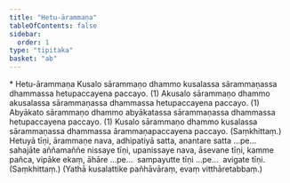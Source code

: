 ```yaml
---
title: "Hetu-ārammaṇa"
tableOfContents: false
sidebar:
  order: 1
type: "tipitaka"
basket: "ab"
---
```



<DynamicBreadcrumb />

<Paragraph type="center">
* Hetu-ārammaṇa
</Paragraph>

<Division number="3">

<Paragraph number="1337">
Kusalo sārammaṇo dhammo kusalassa sārammaṇassa dhammassa hetupaccayena paccayo. (1)
</Paragraph>

<Paragraph number="1338">
Akusalo sārammaṇo dhammo akusalassa sārammaṇassa dhammassa hetupaccayena paccayo. (1)
</Paragraph>

<Paragraph number="1339">
Abyākato sārammaṇo dhammo abyākatassa sārammaṇassa dhammassa hetupaccayena paccayo. (1)
</Paragraph>

<Paragraph number="1340">
Kusalo sārammaṇo dhammo kusalassa sārammaṇassa dhammassa ārammaṇapaccayena paccayo. (Saṃkhittaṃ.)
</Paragraph>

</Division>
<Division number="4">

<Paragraph number="1341">
Hetuyā tīṇi, ārammaṇe nava, adhipatiyā satta, anantare satta …pe…  sahajāte aññamaññe nissaye tīṇi, upanissaye nava, āsevane tīṇi, kamme pañca, vipāke ekaṃ, āhāre …pe…  sampayutte tīṇi …pe…  avigate tīṇi. (Saṃkhittaṃ.)
</Paragraph>

<Paragraph number="1342">
(Yathā kusalattike pañhāvāraṃ, evaṃ vitthāretabbaṃ.)
</Paragraph>
</Division>